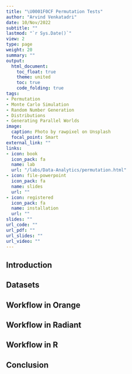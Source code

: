 ```yaml
---
title: "\U0001F0CF Permutation Tests"
author: "Arvind Venkatadri"
date: 10/Nov/2022
subtitle: ""
lastmod: "`r Sys.Date()`"
view: 2
type: page
weight: 20
summary: ""
output:
  html_document:
    toc_float: true
    theme: united
    toc: true
    code_folding: true
tags:
- Permutation
- Monte Carlo Simulation
- Random Number Generation
- Distributions
- Generating Parallel Worlds
image:
  caption: Photo by rawpixel on Unsplash
  focal_point: Smart
external_link: ""
links:
- icon: book
  icon_pack: fa
  name: lab
  url: "/labs/Data-Analytics/permutation.html"
- icon: file-powerpoint
  icon_pack: fa
  name: slides
  url: ""
- icon: registered
  icon_pack: fa
  name: installation
  url: ""
slides: ""
url_code: ""
url_pdf: ""
url_slides: ""
url_video: ""
---
```


## Introduction


## Datasets


## Workflow in Orange



## Workflow in Radiant



## Workflow in R


## Conclusion
